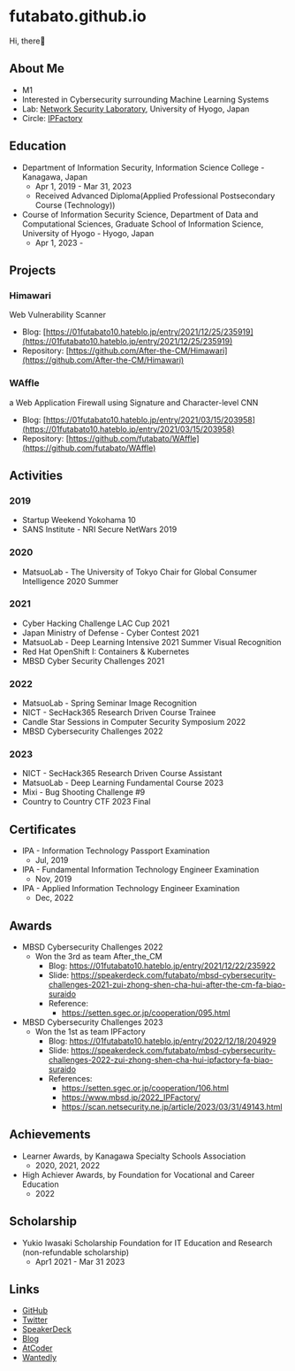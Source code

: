 # futabato.github.io

Hi, there👋

## About Me

- M1
- Interested in Cybersecurity surrounding Machine Learning Systems
- Lab: [Network Security Laboratory](https://secsyslab.github.io/welcome/), University of Hyogo, Japan
- Circle: [IPFactory](https://www.ipfactory.org/)

## Education

- Department of Information Security, Information Science College - Kanagawa, Japan
  - Apr 1, 2019 - Mar 31, 2023
  - Received Advanced Diploma(Applied Professional Postsecondary Course (Technology))
- Course of Information Security Science, Department of Data and Computational Sciences, Graduate School of Information Science, University of Hyogo - Hyogo, Japan
  - Apr 1, 2023 -

## Projects

### Himawari

Web Vulnerability Scanner

- Blog: [https://01futabato10.hateblo.jp/entry/2021/12/25/235919](https://01futabato10.hateblo.jp/entry/2021/12/25/235919)
- Repository: [https://github.com/After-the-CM/Himawari](https://github.com/After-the-CM/Himawari)

### WAffle

a Web Application Firewall using Signature and Character-level CNN

- Blog: [https://01futabato10.hateblo.jp/entry/2021/03/15/203958](https://01futabato10.hateblo.jp/entry/2021/03/15/203958)
- Repository: [https://github.com/futabato/WAffle](https://github.com/futabato/WAffle)

## Activities

### 2019

- Startup Weekend Yokohama 10
- SANS Institute - NRI Secure NetWars 2019

### 2020

- MatsuoLab - The University of Tokyo Chair for Global Consumer Intelligence 2020 Summer

### 2021

- Cyber Hacking Challenge LAC Cup 2021
- Japan Ministry of Defense - Cyber Contest 2021
- MatsuoLab - Deep Learning Intensive 2021 Summer Visual Recognition
- Red Hat OpenShift I: Containers & Kubernetes
- MBSD Cyber Security Challenges 2021

### 2022

- MatsuoLab - Spring Seminar Image Recognition
- NICT - SecHack365 Research Driven Course Trainee
- Candle Star Sessions in Computer Security Symposium 2022
- MBSD Cybersecurity Challenges 2022

### 2023

- NICT - SecHack365 Research Driven Course Assistant
- MatsuoLab - Deep Learning Fundamental Course 2023
- Mixi - Bug Shooting Challenge #9
- Country to Country CTF 2023 Final

## Certificates

- IPA - Information Technology Passport Examination
  - Jul, 2019
- IPA - Fundamental Information Technology Engineer Examination
  - Nov, 2019
- IPA - Applied Information Technology Engineer Examination
  - Dec, 2022

## Awards

- MBSD Cybersecurity Challenges 2022
  - Won the 3rd as team After_the_CM
    - Blog: https://01futabato10.hateblo.jp/entry/2021/12/22/235922
    - Slide: https://speakerdeck.com/futabato/mbsd-cybersecurity-challenges-2021-zui-zhong-shen-cha-hui-after-the-cm-fa-biao-suraido
    - Reference:
      - https://setten.sgec.or.jp/cooperation/095.html
- MBSD Cybersecurity Challenges 2023
  - Won the 1st as team IPFactory
    - Blog: https://01futabato10.hateblo.jp/entry/2022/12/18/204929
    - Slide: https://speakerdeck.com/futabato/mbsd-cybersecurity-challenges-2022-zui-zhong-shen-cha-hui-ipfactory-fa-biao-suraido
    - References:
      - https://setten.sgec.or.jp/cooperation/106.html
      - https://www.mbsd.jp/2022_IPFactory/
      - https://scan.netsecurity.ne.jp/article/2023/03/31/49143.html

## Achievements

- Learner Awards, by Kanagawa Specialty Schools Association
  - 2020, 2021, 2022
- High Achiever Awards, by Foundation for Vocational and Career Education
  - 2022

## Scholarship

- Yukio Iwasaki Scholarship Foundation for IT Education and Research (non-refundable scholarship)
  - Apr1 2021 - Mar 31 2023

## Links

- [GitHub](https://github.com/futabato)
- [Twitter](https://twitter.com/01futabato10)
- [SpeakerDeck](https://speakerdeck.com/futabato)
- [Blog](https://01futabato10.hateblo.jp/)
- [AtCoder](https://atcoder.jp/users/futabato)
- [Wantedly](https://www.wantedly.com/id/futabato)
